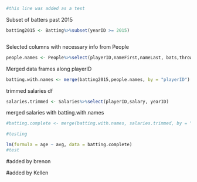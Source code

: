 ```r
#this line was added as a test
```


Subset of batters past 2015

```r
batting2015 <- Batting%>%subset(yearID >= 2015)
```

```r

```
Selected columns with necessary info from People
```r
people.names <- People%>%select(playerID,nameFirst,nameLast, bats,throws)
```

Merged data frames along playerID
```r
batting.with.names <- merge(batting2015,people.names, by = "playerID")
```

trimmed salaries df
```r
salaries.trimmed <- Salaries%>%select(playerID,salary, yearID)

```

merged salaries with batting.with.names
```r
#batting.complete <- merge(batting.with.names, salaries.trimmed, by = "playerID")
```

```r
#testing
```

```r
lm(formula = age ~ avg, data = batting.complete)
#test
```

#added by brenon

#added by Kellen

